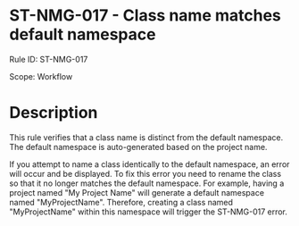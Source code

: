 ﻿# ST-NMG-017 - Class name matches default namespace

Rule ID: ST-NMG-017

Scope: Workflow

# Description

This rule verifies that a class name is distinct from the default namespace. The
                default namespace is auto-generated based on the project name.

If you attempt to name a class identically to the default namespace, an error will
                occur and be displayed. To fix this error you need to rename the class so that it no
                longer matches the default namespace. For example, having a project named "My
                Project Name" will generate a default namespace named "MyProjectName". Therefore,
                creating a class named "MyProjectName" within this namespace will trigger the
                    ST-NMG-017 error.

